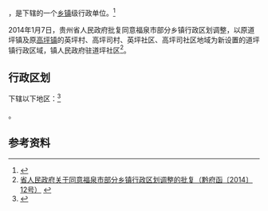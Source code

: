 {{中国乡级行政区|52/27/02/107/000}}

'''{{PAGENAMEBASE}}'''，是{{PRC admin/fullname|52/27/02/107/000|3}}下辖的一个[[乡镇|乡镇]]级行政单位。<ref>{{PRC admin/ref sgc|{{PRC admin/parent|52/27/02/107/000}}}}</ref>

2014年1月7日，贵州省人民政府批复同意福泉市部分乡镇行政区划调整，以原道坪镇及原[[高坪镇_(福泉市)|高坪镇]]的英坪村、高坪司村、英坪社区、高坪司社区地域为新设置的道坪镇行政区域，镇人民政府驻道坪社区<ref>[http://www.gzgov.gov.cn/xxgk/jbxxgk/fgwj/zfwj/qfh/201507/t20150703_298181.html 省人民政府关于同意福泉市部分乡镇行政区划调整的批复（黔府函〔2014〕12号）] {{webarchive|url=https://web.archive.org/web/20170831002201/http://www.gzgov.gov.cn/xxgk/jbxxgk/fgwj/zfwj/qfh/201507/t20150703_298181.html |date=2017-08-31 }}</ref>。

== 行政区划 ==

{{PAGENAMEBASE}}下辖以下地区：<ref>{{PRC admin/ref sgc|52/27/02/107/000}}</ref>

{{PRC admin/children|52/27/02/107/000}}。

== 参考资料 ==

{{reflist}}

{{行政区划小作品}}
{{PRC admin/navcat|52/27/02/107/000}}